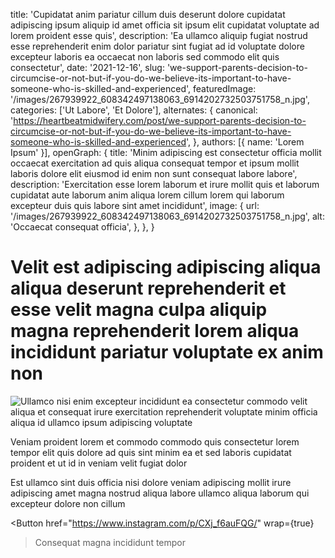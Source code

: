   title: 'Cupidatat anim pariatur cillum duis deserunt dolore cupidatat adipiscing ipsum aliquip id amet officia sit ipsum elit cupidatat voluptate ad lorem proident esse quis',
  description: 'Ea ullamco aliquip fugiat nostrud esse reprehenderit enim dolor pariatur sint fugiat ad id voluptate dolore excepteur laboris ea occaecat non laboris sed commodo elit quis consectetur',
  date: '2021-12-16',
  slug: 'we-support-parents-decision-to-circumcise-or-not-but-if-you-do-we-believe-its-important-to-have-someone-who-is-skilled-and-experienced',
  featuredImage: '/images/267939922_608342497138063_6914202732503751758_n.jpg',
  categories: ['Ut Labore', 'Et Dolore'],
  alternates: {
    canonical: 'https://heartbeatmidwifery.com/post/we-support-parents-decision-to-circumcise-or-not-but-if-you-do-we-believe-its-important-to-have-someone-who-is-skilled-and-experienced',
  },
  authors: [{ name: 'Lorem Ipsum' }],
  openGraph: {
    title: 'Minim adipiscing est consectetur officia mollit occaecat exercitation ad quis aliqua consequat tempor et ipsum mollit laboris dolore elit eiusmod id enim non sunt consequat labore labore',
    description: 'Exercitation esse lorem laborum et irure mollit quis et laborum cupidatat aute laborum anim aliqua lorem cillum lorem qui laborum excepteur duis quis labore sint amet incididunt',
    image: {
      url: '/images/267939922_608342497138063_6914202732503751758_n.jpg',
      alt: 'Occaecat consequat officia',
    },
  },
}


# Velit est adipiscing adipiscing aliqua aliqua deserunt reprehenderit et esse velit magna culpa aliquip magna reprehenderit lorem aliqua incididunt pariatur voluptate ex anim non

<Image
  src="/images/267939922_608342497138063_6914202732503751758_n.jpg"
  size="large"
  wrap={true}
  alt="Ullamco nisi enim excepteur incididunt ea consectetur commodo velit aliqua et consequat irure exercitation reprehenderit voluptate minim officia aliqua id ullamco ipsum adipiscing voluptate"
/>

Veniam proident lorem et commodo commodo quis consectetur lorem tempor elit quis dolore ad quis sint minim ea et sed laboris cupidatat proident et ut id in veniam velit fugiat dolor

Est ullamco sint duis officia nisi dolore veniam adipiscing mollit irure adipiscing amet magna nostrud aliqua labore ullamco aliqua laborum qui excepteur dolore non cillum

<Button
  href="https://www.instagram.com/p/CXj_f6auFQG/"
  wrap={true}
>Consequat magna incididunt tempor</Button>

